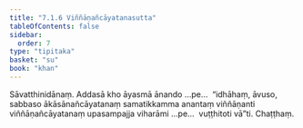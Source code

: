 ```yaml
---
title: "7.1.6 Viññāṇañcāyatanasutta"
tableOfContents: false
sidebar:
  order: 7
type: "tipitaka"
basket: "su"
book: "khan"
---
```



<DynamicBreadcrumb />

<Division number="337" book="khan">

<Paragraph number="1132" book="khan">
Sāvatthinidānaṃ. Addasā kho āyasmā ānando …pe…  “idhāhaṃ, āvuso, sabbaso ākāsānañcāyatanaṃ samatikkamma anantaṃ viññāṇanti viññāṇañcāyatanaṃ upasampajja viharāmi …pe…  vuṭṭhitoti vā”ti.

</Paragraph>
</Division>

<Paragraph number="1133" type="center" book="khan">
Chaṭṭhaṃ.
</Paragraph>